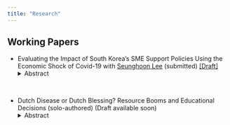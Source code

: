 ```yaml
---
title: "Research"
---
```


## Working Papers

* Evaluating the Impact of South Korea's SME Support Policies Using the Economic Shock of Covid-19 with [Seunghoon Lee](https://sites.google.com/view/seunghoon/home) (submitted) [[Draft]](https://drive.google.com/file/d/1MhaOfdwhEJVDy_jLx78lyeQLySR1LVoV/view?usp=sharing)
<details>
  <summary>Abstract</summary>
<p align="justify">This study evaluates the impact of South Korea’s small and medium enterprise
(SME) support policies on firm survival and performance by leveraging the exogenous
shock of the COVID-19 pandemic. Using administrative data from the SMEs Integrated Management System (SIMS), we analyze the effectiveness of various SME support programs, including technology, human resources, export, domestic sales, startup,
and management support. To address endogeneity, we exploit the natural experiment
created by COVID-19; to mitigate selection bias, we restrict the sample to firms that
received financial support in 2019 and examine how the timing of support (across
2019 quarters) affects outcomes. If firms receiving support closer to the pandemic show
greater improvements, this suggests a policy effect rather than selection bias. Our results indicate that technology and domestic sales support are significantly associated
with higher employment, revenue, and firm survival. We also examine complementarity
and substitutability among support policies, finding significant interactions for certain
combinations.</p>
</details>

<br>

* Dutch Disease or Dutch Blessing? Resource Booms and Educational Decisions (solo-authored) (Draft available soon)
<details>
  <summary>Abstract</summary>
<p align="justify"> This study investigates the impact of the shale gas boom on regional income and education. As opposed to the common fear of the Dutch Disease that resource booms extract resources from other sectors and deter education investments and related research literature that supports this view, we find that the shale gas boom had a positive impact on overall well-being in the subject regions, particularly on lower-income households. Based on a staggered difference-in-differences framework, we find that the shale gas boom has led to an approximately x%p increase in household income and x%p increase in the college enrollment rate in the households of the first quantile income in shale gas boom regions after three years of exposure to the shale gas boom. We also employ machine learning methods(XBART, causal forests, and matrix completion) to identify the heterogeneous effects of the shale gas boom on education and income in a data-driven manner and to cope with potential misspecification in the difference-in-differences framework. Our results show that the shale gas boom had a positive impact on education and income for lower-income households, but not for higher-income households. These results buttress our argument that the shale gas boom did not lead to the Dutch Disease in terms of education; rather, it alleviated social
economic inequality and further replenished the college education opportunities for lower-income households.</p>
</details>
